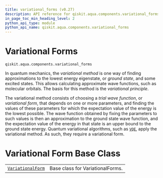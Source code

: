 ```yaml
---
title: variational_forms (v0.27)
description: API reference for qiskit.aqua.components.variational_forms in qiskit v0.27
in_page_toc_min_heading_level: 2
python_api_type: module
python_api_name: qiskit.aqua.components.variational_forms
---
```


<span id="module-qiskit.aqua.components.variational_forms" />

<span id="qiskit-aqua-components-variational-forms" />

<span id="variational-forms-qiskit-aqua-components-variational-forms" />

# Variational Forms

`qiskit.aqua.components.variational_forms`

In quantum mechanics, the *variational method* is one way of finding approximations to the lowest energy eigenstate, or *ground state*, and some excited states. This allows calculating approximate wave functions, such as molecular orbitals. The basis for this method is the *variational principle*.

The variational method consists of choosing a *trial wave function*, or *variational form*, that depends on one or more parameters, and finding the values of these parameters for which the expectation value of the energy is the lowest possible. The wave function obtained by fixing the parameters to such values is then an approximation to the ground state wave function, and the expectation value of the energy in that state is an upper bound to the ground state energy. Quantum variational algorithms, such as [`VQE`](qiskit.aqua.algorithms.VQE "qiskit.aqua.algorithms.VQE"), apply the variational method. As such, they require a variational form.

# Variational Form Base Class

|                                                                                                                                          |                                  |
| ---------------------------------------------------------------------------------------------------------------------------------------- | -------------------------------- |
| [`VariationalForm`](qiskit.aqua.components.variational_forms.VariationalForm "qiskit.aqua.components.variational_forms.VariationalForm") | Base class for VariationalForms. |

